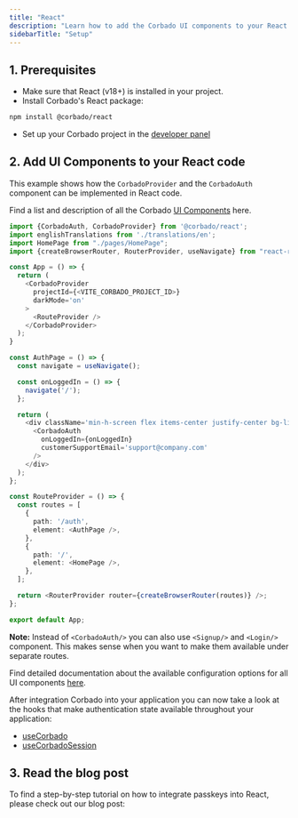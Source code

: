 ```yaml
---
title: "React"
description: "Learn how to add the Corbado UI components to your React application."
sidebarTitle: "Setup"
---
```




## 1. Prerequisites

* Make sure that React (v18+) is installed in your project.&#x20;
* Install Corbado's React package:

```sh
npm install @corbado/react
```

* Set up your Corbado project in the [developer panel](/overview/getting-started)


## 2. Add UI Components to your React code

This example shows how the `CorbadoProvider` and the `CorbadoAuth` component can be implemented in React code.

Find a list and description of all the Corbado [UI Components](/frontend-integration/ui-components) here.

```typescript App.tsx
import {CorbadoAuth, CorbadoProvider} from '@corbado/react';
import englishTranslations from './translations/en';
import HomePage from "./pages/HomePage";
import {createBrowserRouter, RouterProvider, useNavigate} from "react-router-dom";

const App = () => {
  return (
    <CorbadoProvider
      projectId={<VITE_CORBADO_PROJECT_ID>}
      darkMode='on'
    >
      <RouteProvider />
    </CorbadoProvider>
  );
}

const AuthPage = () => {
  const navigate = useNavigate();

  const onLoggedIn = () => {
    navigate('/');
  };

  return (
    <div className='min-h-screen flex items-center justify-center bg-lightBrown'>
      <CorbadoAuth
        onLoggedIn={onLoggedIn}
        customerSupportEmail='support@company.com'
      />
    </div>
  );
};

const RouteProvider = () => {
  const routes = [
    {
      path: '/auth',
      element: <AuthPage />,
    },
    {
      path: '/',
      element: <HomePage />,
    },
  ];

  return <RouterProvider router={createBrowserRouter(routes)} />;
};

export default App;
```

**Note:** Instead of `<CorbadoAuth/>` you can also use `<Signup/>` and `<Login/>` component. This makes sense when you want to make them available under separate routes.

Find detailed documentation about the available configuration options for all UI components [here](/frontend-integration/ui-components).

After integration Corbado into your application you can now take a look at the hooks that make authentication state available throughout your application:

* [useCorbado](/frontend-integration/react/usecorbado)
* [useCorbadoSession](/frontend-integration/react/usecorbadosession)

## 3. Read the blog post

To find a step-by-step tutorial on how to integrate passkeys into React, please check out our blog post:

<Card href="https://www.corbado.com/blog/react-passkeys">
<Blogpost title="Building a React Passkey Login" />
</Card>